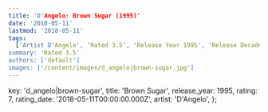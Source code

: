 ```yaml
---
title: 'D'Angelo: Brown Sugar (1995)'
date: '2018-05-11'
lastmod: '2018-05-11'
tags:
  ['Artist D'Angelo', 'Rated 3.5', 'Release Year 1995', 'Release Decade 1990']
summary: 'Rated 3.5'
authors: ['default']
images: ['/content/images/d_angelo|brown-sugar.jpg']
---
```


  key: 'd_angelo|brown-sugar',
  title: 'Brown Sugar',
  release_year: 1995,
  rating: 7,
  rating_date: '2018-05-11T00:00:00.000Z',
  artist: 'D'Angelo',
};

<MusicRating data={data} />
